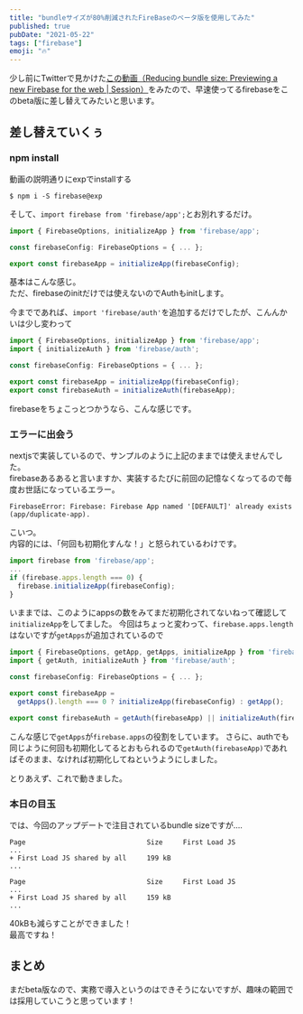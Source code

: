 ```yaml
---
title: "bundleサイズが80%削減されたFireBaseのベータ版を使用してみた"
published: true
pubDate: "2021-05-22"
tags: ["firebase"]
emoji: "🔥"
---
```


少し前にTwitterで見かけた[この動画（Reducing bundle size: Previewing a new Firebase for the web | Session）](https://www.youtube.com/watch?v=r5eJQ3nPc6A)をみたので、早速使ってるfirebaseをこのbeta版に差し替えてみたいと思います。



## 差し替えていくぅ
### npm install

動画の説明通りにexpでinstallする

```
$ npm i -S firebase@exp
```

そして、`import firebase from 'firebase/app';`とお別れするだけ。

```javascript:firebase.ts
import { FirebaseOptions, initializeApp } from 'firebase/app';

const firebaseConfig: FirebaseOptions = { ... };

export const firebaseApp = initializeApp(firebaseConfig);
```

基本はこんな感じ。  
ただ、firebaseのinitだけでは使えないのでAuthもinitします。

今までであれば、`import 'firebase/auth'`を追加するだけでしたが、こんんかいは少し変わって

```javascript:firebase.ts
import { FirebaseOptions, initializeApp } from 'firebase/app';
import { initializeAuth } from 'firebase/auth';

const firebaseConfig: FirebaseOptions = { ... };

export const firebaseApp = initializeApp(firebaseConfig);
export const firebaseAuth = initializeAuth(firebaseApp);
```

firebaseをちょこっとつかうなら、こんな感じです。

### エラーに出会う
nextjsで実装しているので、サンプルのように上記のままでは使えませんでした。  
firebaseあるあると言いますか、実装するたびに前回の記憶なくなってるので毎度お世話になっているエラー。

```
FirebaseError: Firebase: Firebase App named '[DEFAULT]' already exists (app/duplicate-app).
```

こいつ。  
内容的には、「何回も初期化すんな！」と怒られているわけです。

```javascript
import firebase from 'firebase/app';
...
if (firebase.apps.length === 0) {
  firebase.initializeApp(firebaseConfig);
}
```

いままでは、このようにappsの数をみてまだ初期化されてないねって確認して`initializeApp`をしてました。
今回はちょっと変わって、`firebase.apps.length`はないですが`getApps`が追加されているので

```javascript:firebase.ts
import { FirebaseOptions, getApp, getApps, initializeApp } from 'firebase/app';
import { getAuth, initializeAuth } from 'firebase/auth';

const firebaseConfig: FirebaseOptions = { ... };

export const firebaseApp =
  getApps().length === 0 ? initializeApp(firebaseConfig) : getApp();

export const firebaseAuth = getAuth(firebaseApp) || initializeAuth(firebaseApp);
```

こんな感じで`getApps`が`firebase.apps`の役割をしています。
さらに、authでも同じように何回も初期化してるとおもられるので`getAuth(firebaseApp)`であればそのまま、なければ初期化してねというようにしました。

とりあえず、これで動きました。

### 本日の目玉
では、今回のアップデートで注目されているbundle sizeですが....


```javascript:変更前のファイルサイズ
Page                              Size     First Load JS
...
+ First Load JS shared by all     199 kB
...
```

```javascript:変更後のファイルサイズ
Page                              Size     First Load JS
...
+ First Load JS shared by all     159 kB
...
```

40kBも減らすことができました！  
最高ですね！  

## まとめ

まだbeta版なので、実務で導入というのはできそうにないですが、趣味の範囲では採用していこうと思っています！
